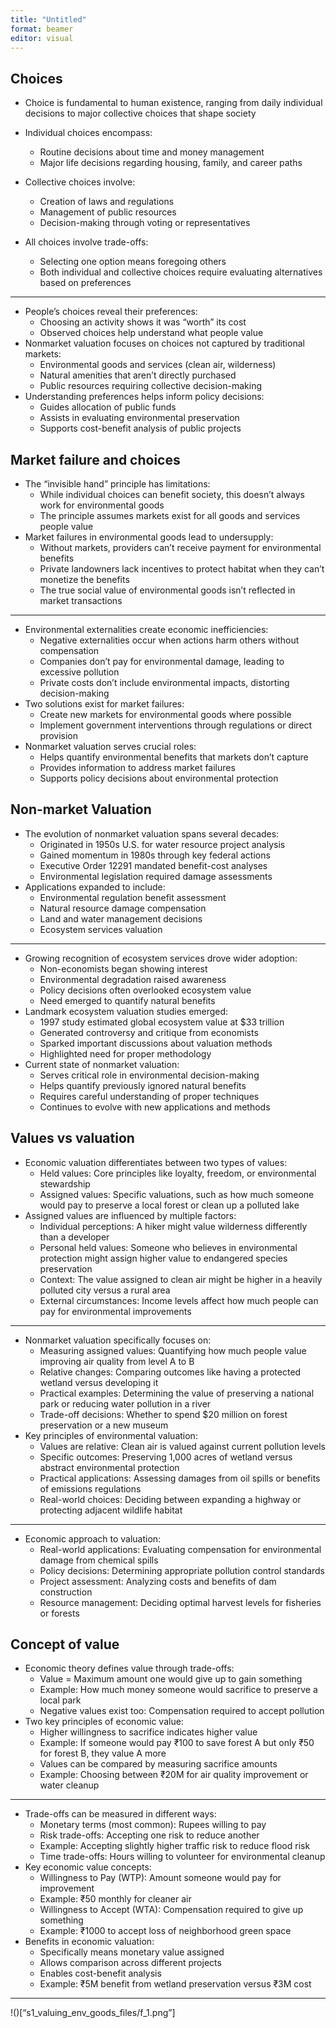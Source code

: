 ```yaml
---
title: "Untitled"
format: beamer
editor: visual
---
```


## Choices

-   Choice is fundamental to human existence, ranging from daily individual decisions to major collective choices that shape society

-   Individual choices encompass:

    -   Routine decisions about time and money management
    -   Major life decisions regarding housing, family, and career paths

-   Collective choices involve:

    -   Creation of laws and regulations
    -   Management of public resources
    -   Decision-making through voting or representatives

-   All choices involve trade-offs:

    -   Selecting one option means foregoing others
    -   Both individual and collective choices require evaluating alternatives based on preferences

------------------------------------------------------------------------

-   People's choices reveal their preferences:
    -   Choosing an activity shows it was "worth" its cost
    -   Observed choices help understand what people value
-   Nonmarket valuation focuses on choices not captured by traditional markets:
    -   Environmental goods and services (clean air, wilderness)
    -   Natural amenities that aren't directly purchased
    -   Public resources requiring collective decision-making
-   Understanding preferences helps inform policy decisions:
    -   Guides allocation of public funds
    -   Assists in evaluating environmental preservation
    -   Supports cost-benefit analysis of public projects

## Market failure and choices

-   The "invisible hand" principle has limitations:
    -   While individual choices can benefit society, this doesn't always work for environmental goods
    -   The principle assumes markets exist for all goods and services people value
-   Market failures in environmental goods lead to undersupply:
    -   Without markets, providers can't receive payment for environmental benefits
    -   Private landowners lack incentives to protect habitat when they can't monetize the benefits
    -   The true social value of environmental goods isn't reflected in market transactions

------------------------------------------------------------------------

-   Environmental externalities create economic inefficiencies:
    -   Negative externalities occur when actions harm others without compensation
    -   Companies don't pay for environmental damage, leading to excessive pollution
    -   Private costs don't include environmental impacts, distorting decision-making
-   Two solutions exist for market failures:
    -   Create new markets for environmental goods where possible
    -   Implement government interventions through regulations or direct provision
-   Nonmarket valuation serves crucial roles:
    -   Helps quantify environmental benefits that markets don't capture
    -   Provides information to address market failures
    -   Supports policy decisions about environmental protection

## Non-market Valuation

-   The evolution of nonmarket valuation spans several decades:
    -   Originated in 1950s U.S. for water resource project analysis
    -   Gained momentum in 1980s through key federal actions
    -   Executive Order 12291 mandated benefit-cost analyses
    -   Environmental legislation required damage assessments
-   Applications expanded to include:
    -   Environmental regulation benefit assessment
    -   Natural resource damage compensation
    -   Land and water management decisions
    -   Ecosystem services valuation

------------------------------------------------------------------------

-   Growing recognition of ecosystem services drove wider adoption:
    -   Non-economists began showing interest
    -   Environmental degradation raised awareness
    -   Policy decisions often overlooked ecosystem value
    -   Need emerged to quantify natural benefits
-   Landmark ecosystem valuation studies emerged:
    -   1997 study estimated global ecosystem value at \$33 trillion
    -   Generated controversy and critique from economists
    -   Sparked important discussions about valuation methods
    -   Highlighted need for proper methodology
-   Current state of nonmarket valuation:
    -   Serves critical role in environmental decision-making
    -   Helps quantify previously ignored natural benefits
    -   Requires careful understanding of proper techniques
    -   Continues to evolve with new applications and methods

## Values vs valuation

-   Economic valuation differentiates between two types of values:
    -   Held values: Core principles like loyalty, freedom, or environmental stewardship
    -   Assigned values: Specific valuations, such as how much someone would pay to preserve a local forest or clean up a polluted lake
-   Assigned values are influenced by multiple factors:
    -   Individual perceptions: A hiker might value wilderness differently than a developer
    -   Personal held values: Someone who believes in environmental protection might assign higher value to endangered species preservation
    -   Context: The value assigned to clean air might be higher in a heavily polluted city versus a rural area
    -   External circumstances: Income levels affect how much people can pay for environmental improvements

------------------------------------------------------------------------

-   Nonmarket valuation specifically focuses on:
    -   Measuring assigned values: Quantifying how much people value improving air quality from level A to B
    -   Relative changes: Comparing outcomes like having a protected wetland versus developing it
    -   Practical examples: Determining the value of preserving a national park or reducing water pollution in a river
    -   Trade-off decisions: Whether to spend \$20 million on forest preservation or a new museum
-   Key principles of environmental valuation:
    -   Values are relative: Clean air is valued against current pollution levels
    -   Specific outcomes: Preserving 1,000 acres of wetland versus abstract environmental protection
    -   Practical applications: Assessing damages from oil spills or benefits of emissions regulations
    -   Real-world choices: Deciding between expanding a highway or protecting adjacent wildlife habitat

------------------------------------------------------------------------

-   Economic approach to valuation:
    -   Real-world applications: Evaluating compensation for environmental damage from chemical spills
    -   Policy decisions: Determining appropriate pollution control standards
    -   Project assessment: Analyzing costs and benefits of dam construction
    -   Resource management: Deciding optimal harvest levels for fisheries or forests

## Concept of value

-   Economic theory defines value through trade-offs:
    -   Value = Maximum amount one would give up to gain something
    -   Example: How much money someone would sacrifice to preserve a local park
    -   Negative values exist too: Compensation required to accept pollution
-   Two key principles of economic value:
    -   Higher willingness to sacrifice indicates higher value
    -   Example: If someone would pay ₹100 to save forest A but only ₹50 for forest B, they value A more
    -   Values can be compared by measuring sacrifice amounts
    -   Example: Choosing between ₹20M for air quality improvement or water cleanup

------------------------------------------------------------------------

-   Trade-offs can be measured in different ways:
    -   Monetary terms (most common): Rupees willing to pay
    -   Risk trade-offs: Accepting one risk to reduce another
    -   Example: Accepting slightly higher traffic risk to reduce flood risk
    -   Time trade-offs: Hours willing to volunteer for environmental cleanup
-   Key economic value concepts:
    -   Willingness to Pay (WTP): Amount someone would pay for improvement
    -   Example: ₹50 monthly for cleaner air
    -   Willingness to Accept (WTA): Compensation required to give up something
    -   Example: ₹1000 to accept loss of neighborhood green space
-   Benefits in economic valuation:
    -   Specifically means monetary value assigned
    -   Allows comparison across different projects
    -   Enables cost-benefit analysis
    -   Example: ₹5M benefit from wetland preservation versus ₹3M cost

------------------------------------------------------------------------

!()["s1_valuing_env_goods_files/f_1.png"]